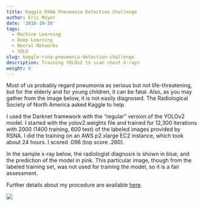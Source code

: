 ```yaml
---
title: Kaggle RSNA Pneumonia Detection Challenge
author: Eric Moyer
date: '2018-10-30'
tags:
  - Machine Learning
  - Deep Learning
  - Neural Networks
  - YOLO
slug: kaggle-rsna-pneumonia-detection-challenge
description: Training YOLOv2 to scan chest X-rays
weight: 0
---
```


Most of us probably regard pneumonia as serious but not life-threatening, but 
for the elderly and for young children, it can be fatal. Also, as you 
may gather from the image below, it is not easily diagnosed. The Radiological 
Society of North America asked Kaggle to help.

I used the Darknet framework with the "regular" version of the YOLOv2 model.
I started with the yolov2.weights file and trained for 12,300 iterations
with 2000 (1400 training, 600 test) of the labeled images provided by RSNA.
I did the training on an AWS p2.xlarge EC2 instance, which took
about 24 hours. I scored .098 (top score .260). 

In the sample x-ray below, the radiologist diagnosis is shown in blue, 
and the prediction of the model in pink.  This particular image, though 
from the labeled training set, was not used for training the model, so 
it is a fair assessment.

Further details about my procedure are available
[here](https://github.com/ridercoach/rsna2018).

![](/project/kaggle-rsna-pneumonia-detection-challenge_files/rsna-sample.png)

